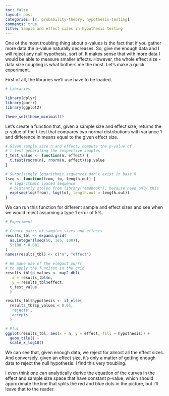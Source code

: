 ```yaml
---
toc: false
layout: post
categories: [r, probability-theory, hypothesis-testing]
comments: true
title: Sample and effect sizes in hypothesis testing
---
```



One of the most troubling thing about p-values is the fact that if you gather more data the p-value naturally decreases. So, give me enough data and I will reject any null hypothesis, sort of. It makes sense that with more data I would be able to measure smaller effects. However, the whole effect size - data size coupling is what bothers me the most. Let's make a quick experiment.

First of all, the libraries we'll use have to be loaded. 

```r
# Libraries

library(dplyr)
library(purrr)
library(ggplot2)

theme_set(theme_minimal())
```

Let's create a function that, given a sample size and effect size, returns the p-value of the t-test that compares two normal distributions with variance 1 and difference in means equal to the given effect size. 

```r
# Given sample size n and effect, compute the p-value of 
# t-test generating the respective samples
t_test_value <- function(n, effect) {
  t.test(rnorm(n), rnorm(n, effect))$p.value
}

# Surprisingly logarithmic sequences don't exist in base R
lseq <- function(from, to, length.out) {
  # logarithmic spaced sequence
  # blatantly stolen from library("emdbook"), because need only this
  exp(seq(log(from), log(to), length.out = length.out))
}
```

We can run this function for different sample and effect sizes and see when we would reject assuming a type 1 error of 5%.

```r
# Experiment 

# Create pairs of samples sizes and effects
results_tbl <- expand.grid(
  as.integer(lseq(50, 1e5, 100)),
  5:100 * 0.001
)
names(results_tbl) <- c("n", "effect")

# We make use of the elegant purrr
# to apply the funciton in the grid
results_tbl$p_values <- map2_dbl(
  .x = results_tbl$n,
  .y = results_tbl$effect,
  t_test_value
  )

results_tbl$hypothesis <- if_else(
  results_tbl$p_values < 0.05, 
  'rejects', 
  'accepts'
  )
```



```r
# Plot
ggplot(results_tbl, aes(x = n, y = effect, fill = hypothesis)) + 
  geom_tile() + 
  scale_x_log10()

```

We can see that, given enough data, we reject for almost all the effect sizes. And conversely, given an effect size, it's only a matter of getting enough data to reject the null hypothesis. I find this very troubling. 

I even think one can analytically derive the equation of the curves in the effect and sample size space that have constant p-value, which should approximate the line that splits the red and blue dots in the picture, but I'll leave that to the reader.
